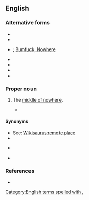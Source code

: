 ==English==

===Alternative forms===
* {{l|en|BFE}}
* {{l|en|bumfuck}}
* {{l|en|bumfuck nowhere}}; [[Bumfuck, Nowhere]]
* {{l|en|Bumfuck, Ohio}}
* {{l|en|Bumfuck, Idaho}}
* {{l|en|Bumfuck, Iowa}}
* {{l|en|East Bumfuck}}

===Proper noun===
{{en-proper noun|head=[[bumfuck|Bumfuck]], [[Egypt]]}}

# {{lb|en|vulgar|idiomatic|US|originally|military slang}} The [[middle of nowhere]].
#* {{quote-text|year=1991|author=William H. Labarge|title=Hornet's Nest|page=96|passage=One screwup and he could be splitting rocks on a chain gang somewhere in '''Bumfuck, Egypt'''.}}

====Synonyms====
* See: [[Wikisaurus:remote place]]
* {{l|en|Bumblefuck}}
* {{l|en|Woop Woop}} {{qualifier|Australia}}
* {{l|en|the Black Stump}} {{qualifier|Australia}}

===References===
* {{cite-book|author=Elting, John R., Dan Cragg, Ernest Deal|year=1984|title=A Dictionary of Soldier Talk|location=New York|publisher=Scribner|page=43}}

[[Category:English terms spelled with ,]]